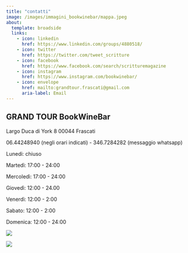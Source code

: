 ```yaml
---
title: "contatti"
image: /images/immagini_bookwinebar/mappa.jpeg
about:
  template: broadside
  links:
    - icon: linkedin
      href: https://www.linkedin.com/groups/4880518/
    - icon: twitter
      href: https://twitter.com/tweet_scritture
    - icon: facebook
      href: https://www.facebook.com/search/scritturemagazine
    - icon: instagram
      href: https://www.instagram.com/bookwinebar/
    - icon: envelope
      href: mailto:grandtour.frascati@gmail.com
      aria-label: Email
---
```


## GRAND TOUR BookWineBar

Largo Duca di York 8 00044 Frascati

06.44248940 (negli orari indicati) - 346.7284282 (messaggio whatsapp)

Lunedi: chiuso

Martedì: 17:00 - 24:00

Mercoledì: 17:00 - 24:00

Giovedì: 12:00 - 24.00

Venerdì: 12:00 - 2:00

Sabato: 12:00 - 2:00

Domenica: 12:00 - 24:00

![](images/immagini_bookwinebar/Fuorinew.jpeg){fig-align="center"}

![](images/immagini_bookwinebar/albar.jpg){fig-align="center"}
